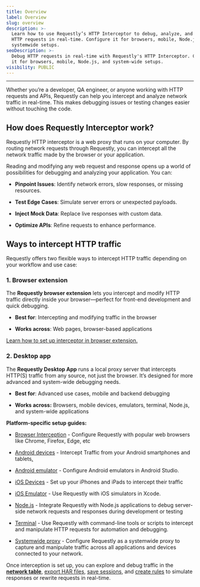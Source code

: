 ```yaml
---
title: Overview
label: Overview
slug: overview
description: >-
  Learn how to use Requestly’s HTTP Interceptor to debug, analyze, and modify
  HTTP requests in real-time. Configure it for browsers, mobile, Node.js, and
  systemwide setups.
seoDescription: >-
  Debug HTTP requests in real-time with Requestly's HTTP Interceptor. Configure
  it for browsers, mobile, Node.js, and system-wide setups.
visibility: PUBLIC
---
```

***

Whether you’re a developer, QA engineer, or anyone working with HTTP requests and APIs, Requestly can help you intercept and analyze network traffic in real-time. This makes debugging issues or testing changes easier without touching the code.

## How does Requestly Interceptor work?

Requestly HTTP interceptor is a web proxy that runs on your computer. By routing network requests through Requestly, you can intercept all the network traffic made by the browser or your application.

Reading and modifying any web request and response opens up a world of possibilities for debugging and analyzing your application. You can:

* **Pinpoint Issues**: Identify network errors, slow responses, or missing resources.

* **Test Edge Cases**: Simulate server errors or unexpected payloads.

* **Inject Mock Data**: Replace live responses with custom data.

* **Optimize APIs**: Refine requests to enhance performance.

## Ways to intercept HTTP traffic

Requestly offers two flexible ways to intercept HTTP traffic depending on your workflow and use case:

### 1. **Browser extension**

The **Requestly browser extension** lets you intercept and modify HTTP traffic directly inside your browser—perfect for front-end development and quick debugging.

* **Best for**: Intercepting and modifying traffic in the browser

* **Works across**: Web pages, browser-based applications

<a target="_blank" href="/general/http-interceptor/browser-extension/browser-interception">Learn how to set up interceptor in browser extension.</a>

### 2. **Desktop app**

The **Requestly Desktop App** runs a local proxy server that intercepts HTTP(S) traffic from any source, not just the browser. It’s designed for more advanced and system-wide debugging needs.

* **Best for**: Advanced use cases, mobile and backend debugging

* **Works across:** Browsers, mobile devices, emulators, terminal, Node.js, and system-wide applications

**Platform-specific setup guides:**

* [Browser Interception](/general/http-interceptor/desktop-app/browser-interception) - Configure Requestly with popular web browsers like Chrome, Firefox, Edge, etc

* [Android devices](/general/http-interceptor/desktop-app/android-devices) - Intercept Traffic from your Android smartphones and tablets[.](/general/http-interceptor/browser-interception)

* [Android emulator](/general/http-interceptor/desktop-app/android-simulator-interception) - Configure Android emulators in Android Studio.

* [iOS Devices](/general/http-interceptor/desktop-app/ios-devices-interception) - Set up your iPhones and iPads to intercept their traffic

* [iOS Emulator](/general/http-interceptor/desktop-app/ios-simulator-interception) - Use Requestly with iOS simulators in Xcode.

* [Node.js](/general/http-interceptor/desktop-app/nodejs) - Integrate Requestly with Node.js applications to debug server-side network requests and responses during development or testing

* [Terminal](/general/http-interceptor/desktop-app/terminal) - Use Requestly with command-line tools or scripts to intercept and manipulate HTTP requests for automation and debugging.

* [Systemwide proxy](/general/http-interceptor/desktop-app/desktop-app-interception) - Configure Requestly as a systemwide proxy to capture and manipulate traffic across all applications and devices connected to your network.

Once interception is set up, you can explore and debug traffic in the [**network table**](/general/http-interceptor/network-table), [export HAR files](/general/sessions/import-view-har-file), [save sessions](/general/sessions/record-api-sessions), and [create rules](/general/http-rules/rule-types) to simulate responses or rewrite requests in real-time.
